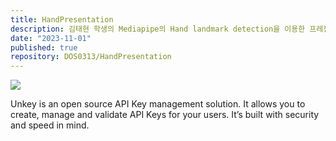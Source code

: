 ```yaml
---
title: HandPresentation
description: 김태현 학생의 Mediapipe의 Hand landmark detection을 이용한 프레젠테이션 서포터 프로젝트
date: "2023-11-01"
published: true
repository: DOS0313/HandPresentation
---
```



[![](https://unkey.dev/images/landing/app.png)](https://unkey.dev)

Unkey is an open source API Key management solution. It allows you to create, manage and validate API Keys for your users. It’s built with security and speed in mind.
